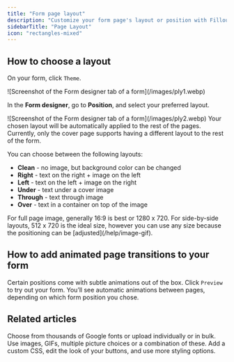 ```yaml
---
title: "Form page layout"
description: "Customize your form page's layout or position with Fillout. Choose where you want to showcase a background image or opt for a clean layout."
sidebarTitle: "Page Layout"
icon: "rectangles-mixed"
---
```


## How to choose a layout

On your form, click `Theme`.

<Frame>
  ![Screenshot of the Form designer tab of a form](/images/ply1.webp)
</Frame>

In the **Form designer**, go to **Position**, and select your preferred layout.

<Frame>
  ![Screenshot of the Form designer tab of a form](/images/ply2.webp)
</Frame>

<Note>
  Your chosen layout will be automatically applied to the rest of the pages. Currently, only the cover page supports having a different layout to the rest of the form.
</Note>

You can choose between the following layouts:

- **Clean** - no image, but background color can be changed
- **Right** - text on the right \+ image on the left
- **Left** - text on the left \+ image on the right
- **Under** - text under a cover image
- **Through** - text through image
- **Over** - text in a container on top of the image

<Note>
  For full page image, generally 16:9 is best or 1280 x 720. For side-by-side layouts, 512 x 720 is the ideal size, however you can use any size because the positioning can be [adjusted](/help/image-gif).
</Note>

## How to add animated page transitions to your form

Certain positions come with subtle animations out of the box. Click `Preview` to try out your form. You’ll see automatic animations between pages, depending on which form position you chose.

## **Related articles**

<CardGroup cols={3}>
  <Card title="Change fonts" icon="font-case" iconType="regular" color="#FFC738" href="/help/form-fonts">
    Choose from thousands of Google fonts or upload individually or in bulk.
  </Card>
  <Card title="Add images or GIFs" icon="image" iconType="regular" color="#FFC738" href="/help/image-gif">
    Use images, GIFs, multiple picture choices or a combination of these.
  </Card>
  <Card title="Advanced designer" icon="paintbrush-pencil" iconType="regular" color="#FFC738" href="/help/advanced-designer">
    Add a custom CSS, edit the look of your buttons, and use more styling options.
  </Card>
</CardGroup>